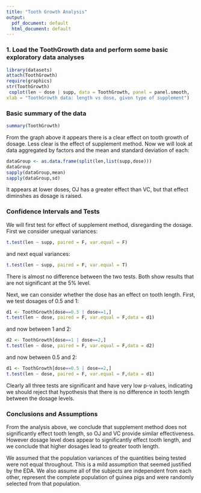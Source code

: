 ```yaml
---
title: "Tooth Growth Analysis"
output:
  pdf_document: default
  html_document: default
---
```



### 1. Load the ToothGrowth data and perform some basic exploratory data analyses

```r
library(datasets)
attach(ToothGrowth)
require(graphics)
str(ToothGrowth)
 coplot(len ~ dose | supp, data = ToothGrowth, panel = panel.smooth,
xlab = "ToothGrowth data: length vs dose, given type of supplement")
```

### Basic summary of the data

```r
summary(ToothGrowth)
```

From the graph above it appears there is a clear effect on tooth growth of dosage.  Less clear is the effect of supplement method.  Now we will look at data aggregated by factors and the mean and standard deviation of each:
```r
dataGroup <- as.data.frame(split(len,list(supp,dose)))
dataGroup
sapply(dataGroup,mean)
sapply(dataGroup,sd)
```

It appears at lower doses, OJ has a greater effect than VC, but that effect diminshes as dosage is raised.

### Confidence Intervals and Tests ###

We will first test for effect of supplement method, disregarding the dosage.  First we consider unequal variances:

```r
t.test(len ~ supp, paired = F, var.equal = F)
```

and next equal variances:

```r
t.test(len ~ supp, paired = F, var.equal = T)
```

There is almost no difference between the two tests.  Both show results that are not significant at the 5% level.

Next, we can consider whether the dose has an effect on tooth length.  First, we test dosages of 0.5 and 1:

```r
d1 <- ToothGrowth[dose==0.5 | dose==1,]
t.test(len ~ dose, paired = F, var.equal = F,data = d1)
```

and now between 1 and 2:

```r
d2 <- ToothGrowth[dose==1 | dose==2,]
t.test(len ~ dose, paired = F, var.equal = F,data = d2)
```

and now between 0.5 and 2:

```r
d1 <- ToothGrowth[dose==0.5 | dose==2,]
t.test(len ~ dose, paired = F, var.equal = F,data = d1)
```

Clearly all three tests are significant and have very low p-values, indicating we should reject that hypothesis that there is no difference in tooth length between the dosage levels.

### Conclusions and Assumptions ###

From the analysis above, we conclude that supplement method does not significantly effect tooth length, so OJ and VC provide similar effectiveness.  However dosage level does appear to significantly effect tooth length, and we conclude that higher dosages lead to greater tooth length.

We assumed that the population variances of the quantities being tested were not equal throughout.  This is a mild assumption that seemed justified by the EDA.  We also assume all of the subjects are independent from each other, represent the complete population of guinea pigs and were randomly selected from that population.